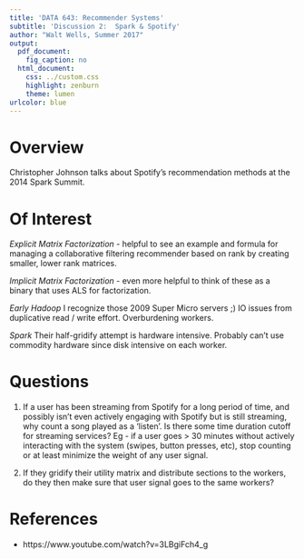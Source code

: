 ```yaml
---
title: 'DATA 643: Recommender Systems'
subtitle: 'Discussion 2:  Spark & Spotify'
author: "Walt Wells, Summer 2017"
output:
  pdf_document: 
    fig_caption: no
  html_document:
    css: ../custom.css
    highlight: zenburn
    theme: lumen
urlcolor: blue
---
```


# Overview

Christopher Johnson talks about Spotify's recommendation methods at the 2014 Spark Summit. 

# Of Interest

_Explicit Matrix Factorization_ - helpful to see an example and formula for managing a collaborative filtering recommender based on rank by creating smaller, lower rank matrices. 

_Implicit Matrix Factorization_ - even more helpful to think of these as a binary that uses ALS for factorization.   

_Early Hadoop_ I recognize those 2009 Super Micro servers ;)  IO issues from duplicative read / write effort.   Overburdening workers.

_Spark_  Their half-gridify attempt is hardware intensive.   Probably can't use commodity hardware since disk intensive on each worker. 

# Questions

1) 
If a user has been streaming from Spotify for a long period of time, and possibly isn't even actively engaging with Spotify but is still streaming, why count a song played as a 'listen'.   Is there some time duration cutoff for streaming services?   Eg - if a user goes > 30 minutes without actively interacting with the system (swipes, button presses, etc), stop counting or at least minimize the weight of any user signal.

2)  
If they gridify their utility matrix and distribute sections to the workers, do they then make sure that user signal goes to the same workers?  



# References

* https://www.youtube.com/watch?v=3LBgiFch4_g